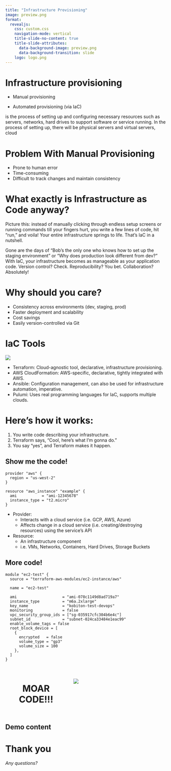 ```yaml
---
title: "Infrastructure Provisioning"
image: preview.png
format:
  revealjs:
    css: custom.css
    navigation-mode: vertical
    title-slide-no-content: true
    title-slide-attributes:
      data-background-image: preview.png
      data-background-transition: slide
    logo: logo.png
---
```


# Infrastructure provisioning {background-image="assets/background.png"}
::: {.fragment}
- Manual provisioning
:::
::: {.fragment}
- Automated provisioning (via IaC)
:::

::: {.notes}
is the process of setting up and configuring necessary resources such as servers, networks, hard drives to support software or service running. In the process of setting up, there will be physical servers and virtual servers, cloud
:::

# Problem With Manual Provisioning {background-image="assets/background.png"}
- Prone to human error
- Time-consuming
- Difficult to track changes and maintain consistency

# What exactly is Infrastructure as Code anyway? {background-image="assets/background.png"}

::: {.notes}
Picture this: instead of manually clicking through endless setup screens or running commands till your fingers hurt, you write a few lines of code, hit "run," and voila! Your entire infrastructure springs to life. That's IaC in a nutshell.

Gone are the days of "Bob's the only one who knows how to set up the staging environment" or "Why does production look different from dev?" With IaC, your infrastructure becomes as manageable as your application code. Version control? Check. Reproducibility? You bet. Collaboration? Absolutely!
:::

# Why should you care?{background-image="assets/background.png"}
- Consistency across environments (dev, staging, prod)
- Faster deployment and scalability
- Cost savings
- Easily version-controlled via Git

# IaC Tools {.nostretch background-transition="slide" background-image="assets/background.png"}

![](assets/iac-tools.png){fig-align="center"}

::: {.notes}
- Terraform: Cloud-agnostic tool, declarative, infrastructure provisioning.
- AWS CloudFormation: AWS-specific, declarative, tightly integrated with AWS.
- Ansible: Configuration management, can also be used for infrastructure automation, imperative.
- Pulumi: Uses real programming languages for IaC, supports multiple clouds.
:::

# Here's how it works:{background-image="assets/background.png"}

1. You write code describing your infrastructure.
2. Terraform says, "Cool, here's what I'm gonna do."
3. You say "yes", and Terraform makes it happen.

## Show me the code!
```.hcl
provider "aws" {
  region = "us-west-2"
}

resource "aws_instance" "example" {
  ami           = "ami-12345678"
  instance_type = "t2.micro"
}
```
::: {.notes}
- Provider:
  - Interacts with a cloud service (i.e. GCP, AWS, Azure)
  - Affects change in a cloud service (i.e. creating/destroying resources) using the service’s API

- Resource:
  - An infrastructure component
  - i.e. VMs, Networks, Containers, Hard Drives, Storage Buckets
:::

## More code!
```.hcl
module "ec2-test" {
  source = "terraform-aws-modules/ec2-instance/aws"

  name = "ec2-test"

  ami                    = "ami-078c1149d8ad719a7"
  instance_type          = "m6a.2xlarge"
  key_name               = "kobiton-test-devops"
  monitoring             = false
  vpc_security_group_ids = ["sg-035917cfc304b6e4c"]
  subnet_id              = "subnet-024ca33484e1eac99"
  enable_volume_tags = false
  root_block_device = [
    {
      encrypted   = false
      volume_type = "gp3"
      volume_size = 100
    },
  ]
}
```

# {#demo .nostretch background-color="#030525" background-transition="slide"}

:::: {.columns .v-center-container}

::: {.column style="width: 40%; text-align: center; font-size: 200%"}
**MOAR CODE!!!**
:::

::: {.column width="60%"}
![](assets/unicorn.png){fig-align="center"}
:::

::::

## Demo content

# Thank you

_Any questions?_

<br>
<br>
